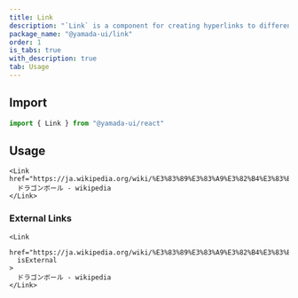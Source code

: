 ```yaml
---
title: Link
description: "`Link` is a component for creating hyperlinks to different web pages, locations within the same page, or other URLs."
package_name: "@yamada-ui/link"
order: 1
is_tabs: true
with_description: true
tab: Usage
---
```


## Import

```ts
import { Link } from "@yamada-ui/react"
```

## Usage

```tsx
<Link href="https://ja.wikipedia.org/wiki/%E3%83%89%E3%83%A9%E3%82%B4%E3%83%B3%E3%83%9C%E3%83%BC%E3%83%AB">
  ドラゴンボール - wikipedia
</Link>
```

### External Links

```tsx
<Link
  href="https://ja.wikipedia.org/wiki/%E3%83%89%E3%83%A9%E3%82%B4%E3%83%B3%E3%83%9C%E3%83%BC%E3%83%AB"
  isExternal
>
  ドラゴンボール - wikipedia
</Link>
```
